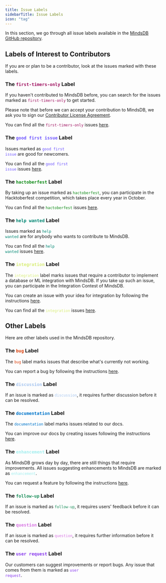 ```yaml
---
title: Issue Labels
sidebarTitle: Issue Labels
icon: "tag"
---
```


In this section, we go through all issue labels available in the [MindsDB GitHub repository](https://github.com/mindsdb/mindsdb).

## Labels of Interest to Contributors

If you are or plan to be a contributor, look at the issues marked with these labels.

### The <font color='#9F1260'>`first-timers-only`</font> Label

If you haven't contributed to MindsDB before, you can search for the issues marked as <code><font color='#9F1260'>first-timers-only</font></code> to get started.

Please note that before we can accept your contribution to MindsDB, we ask you to sign our [Contributor License Agreement](https://github.com/mindsdb/mindsdb_native/blob/stable/assets/contributions-agreement/individual-contributor.md).

You can find all the <code><font color='#9F1260'>first-timers-only</font></code> issues [here](https://github.com/mindsdb/mindsdb/labels/first-timers-only).

### The <font color='#7057FF'>`good first issue`</font> Label

Issues marked as <code><font color='#7057FF'>good first issue</font></code> are good for newcomers.

You can find all the <code><font color='#7057FF'>good first issue</font></code> issues [here](https://github.com/mindsdb/mindsdb/labels/good%20first%20issue).

### The <font color='#0E8A16'>`hactoberfest`</font> Label

By taking up an issue marked as <code><font color='#0E8A16'>hactoberfest</font></code>, you can participate in the Hacktoberfest competition, which takes place every year in October.

You can find all the <code><font color='#0E8A16'>hactoberfest</font></code> issues [here](https://github.com/mindsdb/mindsdb/labels/hacktoberfest).

### The <font color='#008672'>`help wanted`</font> Label

Issues marked as <code><font color='#008672'>help wanted</font></code> are for anybody who wants to contribute to MindsDB.

You can find all the <code><font color='#008672'>help wanted</font></code> issues [here](https://github.com/mindsdb/mindsdb/labels/help%20wanted).

### The <font color='#D8ED79'>`integration`</font> Label

The <code><font color='#D8ED79'>integration</font></code> label marks issues that require a contributor to implement a database or ML integration with MindsDB. If you take up such an issue, you can participate in the Integration Contest of MindsDB.

You can create an issue with your idea for integration by following the instructions [here](/contribute/issues#propose-a-new-integration).

You can find all the <code><font color='#D8ED79'>integration</font></code> issues [here](https://github.com/mindsdb/mindsdb/labels/integration).

## Other Labels

Here are other labels used in the MindsDB repository.

### The <font color='#D93F0B'>`bug`</font> Label

The <code><font color='#D93F0B'>bug</font></code> label marks issues that describe what's currently not working.

You can report a bug by following the instructions [here](/contribute/issues#report-a-bug).

### The <font color='#A6C5EF'>`discussion`</font> Label

If an issue is marked as <code><font color='#A6C5EF'>discussion</font></code>, it requires further discussion before it can be resolved.

### The <font color='#0075CA'>`documentation`</font> Label

The <code><font color='#0075CA'>documentation</font></code> label marks issues related to our docs.

You can improve our docs by creating issues following the instructions [here](/contribute/issues#improve-our-docs).

### The <font color='#A2EEEF'>`enhancement`</font> Label

As MindsDB grows day by day, there are still things that require improvements. All issues suggesting enhancements to MindsDB are marked as <code><font color='#A2EEEF'>enhancement</font></code>.

You can request a feature by following the instructions [here](/contribute/issues#request-a-feature).

### The <font color='#1A8E5A'>`follow-up`</font> Label

If an issue is marked as <code><font color='#1A8E5A'>follow-up</font></code>, it requires users' feedback before it can be resolved.

### The <font color='#D876E3'>`question`</font> Label

If an issue is marked as <code><font color='#D876E3'>question</font></code>, it requires further information before it can be resolved.

### The <font color='#883AEE'>`user request`</font> Label

Our customers can suggest improvements or report bugs. Any issue that comes from them is marked as <code><font color='#883AEE'>user request</font></code>.
